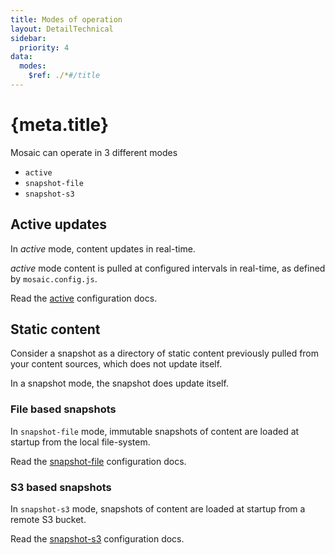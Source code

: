 ```yaml
---
title: Modes of operation
layout: DetailTechnical
sidebar:
  priority: 4
data:
  modes:
    $ref: ./*#/title
---
```


# {meta.title}

Mosaic can operate in 3 different modes

- `active`
- `snapshot-file`
- `snapshot-s3`

## Active updates

In _active_ mode, content updates in real-time.

_active_ mode content is pulled at configured intervals in real-time, as defined by `mosaic.config.js`.

Read the [active](./active) configuration docs.

## Static content

Consider a snapshot as a directory of static content previously pulled from your content sources, which does not update itself.

In a snapshot mode, the snapshot does update itself.

### File based snapshots

In `snapshot-file` mode, immutable snapshots of content are loaded at startup from the local file-system.

Read the [snapshot-file](./snapshot-file) configuration docs.

### S3 based snapshots

In `snapshot-s3` mode, snapshots of content are loaded at startup from a remote S3 bucket.

Read the [snapshot-s3](./snapshot-s3) configuration docs.
